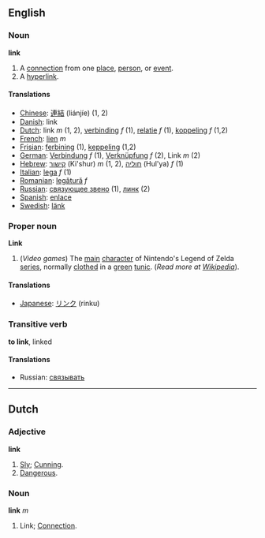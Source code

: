 ==English==

===Noun===
'''link'''
# A [[connection]] from one [[place]], [[person]], or [[event]].
# A [[hyperlink]].

====Translations====
*[[Chinese]]: [[連結]] (liánjíe) (1, 2)
*[[Danish]]: link
*[[Dutch]]: link ''m'' (1, 2), [[verbinding]] ''f'' (1), [[relatie]] ''f'' (1), [[koppeling]] ''f'' (1,2)
*[[French]]: [[lien]] ''m''
*[[Frisian]]: [[ferbining]] (1), [[keppeling]] (1,2)
*[[German]]: [[Verbindung]] ''f'' (1), [[Verknüpfung]] ''f'' (2), Link ''m'' (2)
*[[Hebrew]]: [[קישור]] (Ki'shur) ''m'' (1, 2), [[חוליה]] (Hul'ya) ''f'' (1)
*[[Italian]]: [[lega]] ''f'' (1)
*[[Romanian]]: [[legătură]] ''f''
*[[Russian]]: [[связующее звено]] (1), [[линк]] (2)
*[[Spanish]]: [[enlace]]
*[[Swedish]]: [[länk]]

===Proper noun===
'''Link'''
# (''Video games'') The [[main]] [[character]] of Nintendo's Legend of Zelda [[series]], normally [[cloth]]ed in a [[green]] [[tunic]]. (''Read more at [[w:Link_%28Legend_of_Zelda%29|Wikipedia]]'').

====Translations====
*[[Japanese]]: [[リンク]] (rinku)

===Transitive verb===
'''to link''', linked
====Translations====
*Russian: [[связывать]]

----

==Dutch==

===Adjective===
'''link'''
# [[Sly]]; [[Cunning]].
# [[Dangerous]].

===Noun===
'''link''' ''m''
# Link; [[Connection]].